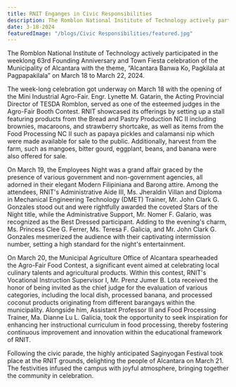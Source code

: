 ```yaml
---
title: RNIT Enganges in Civic Responsibilities
description: The Romblon National Institute of Technology actively participated in the weeklong 63rd Founding Anniversary and Town Fiesta celebration of the Municipality of Alcantara with the theme, “Alcantara Banwa Ko, Pagkilala at Pagpapakilala” on March 18 to March 22, 2024.
date: 3-18-2024
featuredImage: "/blogs/Civic Responsibilities/featured.jpg"
---
```


The Romblon National Institute of Technology actively participated in the weeklong 63rd Founding Anniversary and Town Fiesta celebration of the Municipality of Alcantara with the theme, “Alcantara Banwa Ko, Pagkilala at Pagpapakilala” on March 18 to March 22, 2024.

The week-long celebration got underway on March 18 with the opening of the Mini Industrial Agro-Fair. Engr. Lynette M. Gatarin, the Acting Provincial Director of TESDA Romblon, served as one of the esteemed judges in the Agro-Fair Booth Contest. RNIT showcased its offerings by setting up a stall featuring products from the Bread and Pastry Production NC II including brownies, macaroons, and strawberry shortcake, as well as items from the Food Processing NC II such as papaya pickles and calamansi nip which were made available for sale to the public. Additionally, harvest from the farm, such as mangoes, bitter gourd, eggplant, beans, and banana were also offered for sale.

On March 19, the Employees Night was a grand affair graced by the presence of various government and non-government agencies, all adorned in their elegant Modern Filipiniana and Barong attire. Among the attendees, RNIT's Administrative Aide III, Ms. Jheraldin Villan and Diploma in Mechanical Engineering Technology (DMET) Trainer, Mr. John Clark G. Gonzales stood out and were rightfully awarded the coveted Stars of the Night title, while the Administrative Support, Mr. Nomer F. Galario, was recognized as the Best Dressed participant. Adding to the evening's charm, Ms. Princess Clee G. Ferrer, Ms. Teresa F. Galicia, and Mr. John Clark G. Gonzales mesmerized the audience with their captivating intermission number, setting a high standard for the night's entertainment.

On March 20, the Municipal Agriculture Office of Alcantara spearheaded the Agro-Fair Food Contest, a significant event aimed at celebrating local culinary talents and agricultural products. Within this contest, RNIT's Vocational Instruction Supervisor I, Mr. Prenz Jumer B. Lota received the honor of being invited as the chief judge for the evaluation of various categories, including the local dish, processed banana, and processed coconut products originating from different barangays within the municipality. Alongside him, Assistant Professor III and Food Processing Trainer, Ma. Dianne Lu L. Galicia, took the opportunity to seek inspiration for enhancing her instructional curriculum in food processing, thereby fostering continuous improvement and innovation within the educational framework of RNIT.

Following the civic parade, the highly anticipated Saginyogan Festival took place at the RNIT grounds, delighting the people of Alcantara on March 21. The festivities infused the campus with joyful atmosphere, bringing together the community in celebration.
